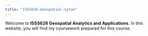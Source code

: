 ```yaml
---
title: "ISSS626-Geospatial-zytan"
---
```


Welcome to **ISSS626 Geospatial Analytics and Applications**. In this website, you will find my coursework prepared for this course.
